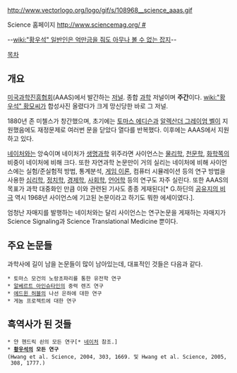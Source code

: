 http://www.vectorlogo.org/logo/gif/s/108968__science_aaas.gif

Science
홈페이지 [[http://www.sciencemag.org/ #]]

--[[wiki:"황우석" 일반인은 억만금을 줘도 아무나 볼 수 없는 잡지]]--

[[목차]]
== 개요 ==
[[미국]]과학진흥협회(AAAS)에서 발간하는 [[저널]]. 종합 [[과학]] 저널이며 '''주간'''이다. [[wiki:"황우석" 황모씨]]가 합성사진 올렸다가 크게 망신당한 바로 그 저널.

1880년 존 미첼스가 창간했으며, 초기에는 [[토마스 에디슨]]과 [[알렉산더 그레이엄 벨]]이 지원했음에도 재정문제로 여러번 문을 닫았다 열다를 반복했다. 이후에는 AAAS에서 지원하고 있다.

[[네이처]]와는 앙숙이며 네이처가 [[생명과학]] 위주라면 사이언스는 [[물리학]], [[천문학]], [[화학]]쪽의 비중이 네이처에 비해 크다. 또한 자연과학 논문만이 거의 실리는 네이처에 비해 사이언스에는 실험/준실험적 방법, 통계분석, [[게임 이론]], 컴퓨터 시뮬레이션 등의 연구 방법을 사용한 [[심리학]], [[정치학]], [[경제학]], [[사회학]], [[언어학]] 등의 연구도 자주 실린다. 또한 AAAS의 목표가 과학 대중화인 만큼 이와 관련된 기사도 종종 게재된다[* G.하딘의 [[공유지의 비극]] 역시 1968년 사이언스에 기고된 논문이라고 하기도 뭐한 에세이였다.]. 

엄청난 자매지를 발행하는 네이처와는 달리 사이언스는 연구논문을 게재하는 자매지가 Science Signaling과 Science Translational Medicine 뿐이다.

== 주요 논문들 ==
과학사에 길이 남을 논문들이 많이 남아있는데, 대표적인 것들은 다음과 같다.

 * 토마스 모건의 노랑초파리를 통한 유전학 연구
 * [[알베르트 아인슈타인]]의 중력 렌즈 연구
 * [[에드윈 허블]]의 나선 은하에 대한 연구
 * 게놈 프로젝트에 대한 연구

== 흑역사가 된 것들 ==
 * 얀 헨드릭 쇤의 모든 연구[* [[네이처]] 참조.]
 * '''[[황우석]]의 모든 연구'''(Hwang et al. Science, 2004, 303, 1669. 및 Hwang et al. Science, 2005, 308, 1777.)
